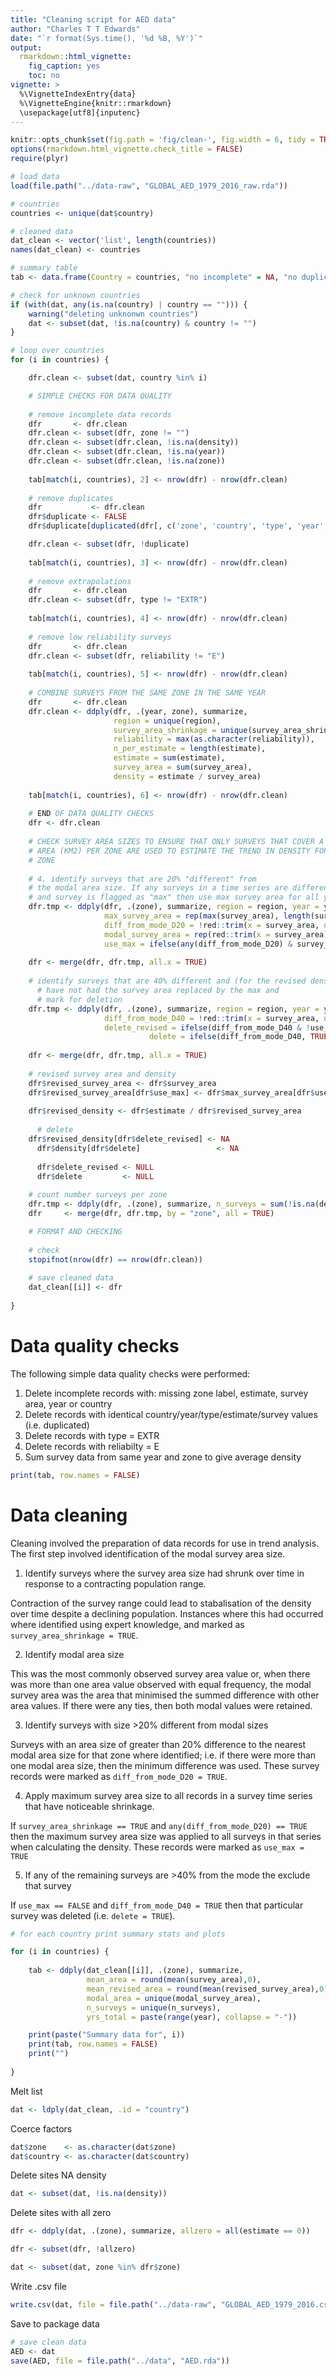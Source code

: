 ```yaml
---
title: "Cleaning script for AED data"
author: "Charles T T Edwards"
date: "`r format(Sys.time(), '%d %B, %Y')`"
output:
  rmarkdown::html_vignette:
    fig_caption: yes
    toc: no
vignette: >
  %\VignetteIndexEntry{data}
  %\VignetteEngine{knitr::rmarkdown}
  \usepackage[utf8]{inputenc}
---
```


```r
knitr::opts_chunk$set(fig.path = 'fig/clean-', fig.width = 6, tidy = TRUE, tidy.opts = list(blank = TRUE, width.cutoff = 120), message = FALSE, warning = FALSE, collapse = TRUE, comment = "#>")
options(rmarkdown.html_vignette.check_title = FALSE)
require(plyr)
```

```r
# load data
load(file.path("../data-raw", "GLOBAL_AED_1979_2016_raw.rda"))
```

```r
# countries
countries <- unique(dat$country)

# cleaned data
dat_clean <- vector('list', length(countries))
names(dat_clean) <- countries

# summary table
tab <- data.frame(Country = countries, "no incomplete" = NA, "no duplicates" = NA, "no EXTR" = NA, "no E" = NA, "no averaged" = NA)
```

```r
# check for unknown countries
if (with(dat, any(is.na(country) | country == ""))) {
    warning("deleting unknonwn countries")
    dat <- subset(dat, !is.na(country) & country != "")    
}
```

```r
# loop over countries
for (i in countries) {

    dfr.clean <- subset(dat, country %in% i)

    # SIMPLE CHECKS FOR DATA QUALITY
    
    # remove incomplete data records
    dfr       <- dfr.clean
    dfr.clean <- subset(dfr, zone != "")
    dfr.clean <- subset(dfr.clean, !is.na(density))
    dfr.clean <- subset(dfr.clean, !is.na(year))
    dfr.clean <- subset(dfr.clean, !is.na(zone))
    
    tab[match(i, countries), 2] <- nrow(dfr) - nrow(dfr.clean)
    
    # remove duplicates
    dfr           <- dfr.clean
    dfr$duplicate <- FALSE
    dfr$duplicate[duplicated(dfr[, c('zone', 'country', 'type', 'year', 'estimate', 'survey_area')])] <- TRUE

    dfr.clean <- subset(dfr, !duplicate)
    
    tab[match(i, countries), 3] <- nrow(dfr) - nrow(dfr.clean)
    
    # remove extrapolations
    dfr       <- dfr.clean
    dfr.clean <- subset(dfr, type != "EXTR")
    
    tab[match(i, countries), 4] <- nrow(dfr) - nrow(dfr.clean)
    
    # remove low reliability surveys
    dfr       <- dfr.clean
    dfr.clean <- subset(dfr, reliability != "E")
    
    tab[match(i, countries), 5] <- nrow(dfr) - nrow(dfr.clean)
    
    # COMBINE SURVEYS FROM THE SAME ZONE IN THE SAME YEAR
    dfr       <- dfr.clean
    dfr.clean <- ddply(dfr, .(year, zone), summarize, 
                       region = unique(region),
                       survey_area_shrinkage = unique(survey_area_shrinkage),
                       reliability = max(as.character(reliability)), 
                       n_per_estimate = length(estimate), 
                       estimate = sum(estimate), 
                       survey_area = sum(survey_area), 
                       density = estimate / survey_area)
    
    tab[match(i, countries), 6] <- nrow(dfr) - nrow(dfr.clean)
    
    # END OF DATA QUALITY CHECKS
    dfr <- dfr.clean
    
    # CHECK SURVEY AREA SIZES TO ENSURE THAT ONLY SURVEYS THAT COVER A SIMILAR
    # AREA (KM2) PER ZONE ARE USED TO ESTIMATE THE TREND IN DENSITY FOR THAT 
    # ZONE
    
    # 4. identify surveys that are 20% "different" from
    # the modal area size. If any surveys in a time series are different
    # and survey is flagged as "max" then use max survey area for all years
    dfr.tmp <- ddply(dfr, .(zone), summarize, region = region, year = year, survey_area = survey_area, 
                     max_survey_area = rep(max(survey_area), length(survey_area)),
                     diff_from_mode_D20 = !red::trim(x = survey_area, delta = 0.2)[['trim']], 
                     modal_survey_area = rep(red::trim(x = survey_area), length = length(survey_area)),
                     use_max = ifelse(any(diff_from_mode_D20) & survey_area_shrinkage, TRUE, FALSE))
    
    dfr <- merge(dfr, dfr.tmp, all.x = TRUE)
    
    # identify surveys that are 40% different and (for the revised density)
	  # have not had the survey area replaced by the max and 
	  # mark for deletion
    dfr.tmp <- ddply(dfr, .(zone), summarize, region = region, year = year, survey_area = survey_area,
                     diff_from_mode_D40 = !red::trim(x = survey_area, delta = 0.4)[['trim']], 
                     delete_revised = ifelse(diff_from_mode_D40 & !use_max, TRUE, FALSE),
					           delete = ifelse(diff_from_mode_D40, TRUE, FALSE))
    
    dfr <- merge(dfr, dfr.tmp, all.x = TRUE)
    
    # revised survey area and density
    dfr$revised_survey_area <- dfr$survey_area
    dfr$revised_survey_area[dfr$use_max] <- dfr$max_survey_area[dfr$use_max]
    
    dfr$revised_density <- dfr$estimate / dfr$revised_survey_area
    
	  # delete
    dfr$revised_density[dfr$delete_revised] <- NA
	  dfr$density[dfr$delete]                 <- NA
	  
	  dfr$delete_revised <- NULL
	  dfr$delete         <- NULL
    
    # count number surveys per zone
    dfr.tmp <- ddply(dfr, .(zone), summarize, n_surveys = sum(!is.na(density)), n_surveys_revised = sum(!is.na(revised_density)))
    dfr     <- merge(dfr, dfr.tmp, by = "zone", all = TRUE)

    # FORMAT AND CHECKING
    
    # check 
    stopifnot(nrow(dfr) == nrow(dfr.clean))
    
    # save cleaned data
    dat_clean[[i]] <- dfr
    
}
```

# Data quality checks

The following simple data quality checks were performed:

1) Delete incomplete records with: missing zone label, estimate, survey area, year or country
2) Delete records with identical country/year/type/estimate/survey values (i.e. duplicated)
3) Delete records with type = EXTR
4) Delete records with reliabilty = E
5) Sum survey data from same year and zone to give average density

```r
print(tab, row.names = FALSE)
```

# Data cleaning

Cleaning involved the preparation of data records for use in trend analysis. The first step involved identification of the modal survey area size. 

1) Identify surveys where the survey area size had shrunk over time in response to a contracting population range. 

Contraction of the survey range could lead to stabalisation of the density over time despite a declining population. Instances where this had occurred where identified using expert knowledge, and marked as `survey_area_shrinkage = TRUE`.

2) Identify modal area size

This was the most commonly observed survey area value or, when there was more than one area value observed with equal frequency, the modal survey area was the area that minimised the summed difference with other area values. If there were any ties, then both modal values were retained. 

3) Identify surveys with size >20\% different from modal sizes

Surveys with an area size of greater than 20\% difference to the nearest modal area size for that zone where identified; i.e. if there were more than one modal area size, then the minimum difference was used. These survey records were marked as `diff_from_mode_D20 = TRUE`.

4) Apply maximum survey area size to all records in a survey time series that have noticeable shrinkage.

If `survey_area_shrinkage == TRUE` and `any(diff_from_mode_D20) == TRUE` then the maximum survey area size was applied to all surveys in that series when calculating the density. These records were marked as `use_max = TRUE`

5) If any of the remaining surveys are >40\% from the mode the exclude that survey

If `use_max == FALSE` and `diff_from_mode_D40 = TRUE` then that particular survey was deleted (i.e. `delete = TRUE`).


```r
# for each country print summary stats and plots

for (i in countries) {
    
    tab <- ddply(dat_clean[[i]], .(zone), summarize, 
                 mean_area = round(mean(survey_area),0), 
                 mean_revised_area = round(mean(revised_survey_area),0),
                 modal_area = unique(modal_survey_area), 
                 n_surveys = unique(n_surveys),
                 yrs_total = paste(range(year), collapse = "-"))

    print(paste("Summary data for", i))
    print(tab, row.names = FALSE)
    print("")
    
}
```

Melt list
```r
dat <- ldply(dat_clean, .id = "country")
```

Coerce factors
```r
dat$zone    <- as.character(dat$zone)
dat$country <- as.character(dat$country)
```

Delete sites NA density
```r
dat <- subset(dat, !is.na(density))
```

Delete sites with all zero
```r
dfr <- ddply(dat, .(zone), summarize, allzero = all(estimate == 0))

dfr <- subset(dfr, !allzero)

dat <- subset(dat, zone %in% dfr$zone)
```

Write .csv file
```r
write.csv(dat, file = file.path("../data-raw", "GLOBAL_AED_1979_2016.csv"), row.names = FALSE)
```

Save to package data
```r
# save clean data
AED <- dat
save(AED, file = file.path("../data", "AED.rda"))
```



